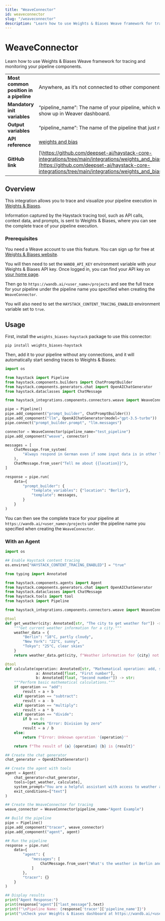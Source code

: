 ```yaml
---
title: "WeaveConnector"
id: weaveconnector
slug: "/weaveconnector"
description: "Learn how to use Weights & Biases Weave framework for tracing and monitoring your pipeline components."
---
```


# WeaveConnector

Learn how to use Weights & Biases Weave framework for tracing and monitoring your pipeline components.

|  |  |
| --- | --- |
| **Most common position in a pipeline** | Anywhere, as it’s not connected to other components                                                                                                                                                                     |
| **Mandatory init variables**           | “pipeline_name”: The name of your pipeline, which will also show up in Weaver dashboard.                                                                                                                                |
| **Output variables**                   | “pipeline_name”: The name of the pipeline that just run                                                                                                                                                                 |
| **API reference**                      | [weights and bias](/reference/integrations-weights-bias)                                                                                                                                                                       |
| **GitHub link**                        | [\https://github.com/deepset-ai/haystack-core-integrations/tree/main/integrations/weights_and_biases_weave](https://github.com/deepset-ai/haystack-core-integrations/tree/main/integrations/weights_and_biases_weave) |

## Overview

This integration allows you to trace and visualize your pipeline execution in [Weights & Biases](https://wandb.ai/site/).

Information captured by the Haystack tracing tool, such as API calls, context data, and prompts, is sent to Weights & Biases, where you can see the complete trace of your pipeline execution.

### Prerequisites

You need a Weave account to use this feature. You can sign up for free at [Weights & Biases website](https://wandb.ai/site).

You will then need to set the `WANDB_API_KEY` environment variable with your Weights & Biases API key. Once logged in, you can find your API key on [your home page](https://wandb.ai/home).

Then go to `https://wandb.ai/<user_name>/projects` and see the full trace for your pipeline under the pipeline name you specified when creating the `WeaveConnector`.

You will also need to set the `HAYSTACK_CONTENT_TRACING_ENABLED` environment variable set to `true`.

## Usage

First, install the `weights_biases-haystack` package to use this connector:

```shell
pip install weights_biases-haystack
```

Then, add it to your pipeline without any connections, and it will automatically start sending traces to Weights & Biases:

```python
import os

from haystack import Pipeline
from haystack.components.builders import ChatPromptBuilder
from haystack.components.generators.chat import OpenAIChatGenerator
from haystack.dataclasses import ChatMessage

from haystack_integrations.components.connectors.weave import WeaveConnector

pipe = Pipeline()
pipe.add_component("prompt_builder", ChatPromptBuilder())
pipe.add_component("llm", OpenAIChatGenerator(model="gpt-3.5-turbo"))
pipe.connect("prompt_builder.prompt", "llm.messages")

connector = WeaveConnector(pipeline_name="test_pipeline")
pipe.add_component("weave", connector)

messages = [
    ChatMessage.from_system(
        "Always respond in German even if some input data is in other languages."
    ),
    ChatMessage.from_user("Tell me about {{location}}"),
]

response = pipe.run(
    data={
        "prompt_builder": {
            "template_variables": {"location": "Berlin"},
            "template": messages,
        }
    }
)
```

You can then see the complete trace for your pipeline at `https://wandb.ai/<user_name>/projects` under the pipeline name you specified when creating the `WeaveConnector`.

### With an Agent

```python
import os

## Enable Haystack content tracing
os.environ["HAYSTACK_CONTENT_TRACING_ENABLED"] = "true"

from typing import Annotated

from haystack.components.agents import Agent
from haystack.components.generators.chat import OpenAIChatGenerator
from haystack.dataclasses import ChatMessage
from haystack.tools import tool
from haystack import Pipeline

from haystack_integrations.components.connectors.weave import WeaveConnector

@tool
def get_weather(city: Annotated[str, "The city to get weather for"]) -> str:
    """Get current weather information for a city."""
    weather_data = {
        "Berlin": "18°C, partly cloudy",
        "New York": "22°C, sunny",
        "Tokyo": "25°C, clear skies"
    }
    return weather_data.get(city, f"Weather information for {city} not available")

@tool
def calculate(operation: Annotated[str, "Mathematical operation: add, subtract, multiply, divide"],
              a: Annotated[float, "First number"],
              b: Annotated[float, "Second number"]) -> str:
    """Perform basic mathematical calculations."""
    if operation == "add":
        result = a + b
    elif operation == "subtract":
        result = a - b
    elif operation == "multiply":
        result = a * b
    elif operation == "divide":
        if b == 0:
            return "Error: Division by zero"
        result = a / b
    else:
        return f"Error: Unknown operation '{operation}'"

    return f"The result of {a} {operation} {b} is {result}"

## Create the chat generator
chat_generator = OpenAIChatGenerator()

## Create the agent with tools
agent = Agent(
    chat_generator=chat_generator,
    tools=[get_weather, calculate],
    system_prompt="You are a helpful assistant with access to weather and calculator tools. Use them when needed.",
    exit_conditions=["text"]
)

## Create the WeaveConnector for tracing
weave_connector = WeaveConnector(pipeline_name="Agent Example")

## Build the pipeline
pipe = Pipeline()
pipe.add_component("tracer", weave_connector)
pipe.add_component("agent", agent)

## Run the pipeline
response = pipe.run(
    data={
        "agent": {
            "messages": [
                ChatMessage.from_user("What's the weather in Berlin and calculate 15 + 27?")
            ]
        },
        "tracer": {}
    }
)

## Display results
print("Agent Response:")
print(response["agent"]["last_message"].text)
print(f"\nPipeline Name: {response['tracer']['pipeline_name']}")
print("\nCheck your Weights & Biases dashboard at https://wandb.ai/<user_name>/projects to see the traces!")
```
